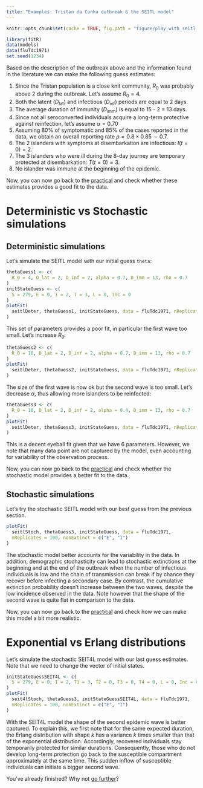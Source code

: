 ```yaml
---
title: "Examples: Tristan da Cunha outbreak & the SEITL model"
---
```



```r
knitr::opts_chunk$set(cache = TRUE, fig.path = "figure/play_with_seitl_example/", cache.path = "../cache/play_with_seitl_example/", fig.cap = "", fig.align = "center", message = FALSE, tidy = TRUE, warning = FALSE)
```

```r
library(fitR)
data(models)
data(fluTdc1971)
set.seed(1234)
```

Based on the description of the outbreak above and the information found in the literature we can make the following guess estimates:

1. Since the Tristan population is a close knit community, $R_0$ was probably above 2 during the outbreak. Let's assume $R_0=4$.
2. Both the latent ($D_\mathrm{lat}$) and infectious ($D_\mathrm{inf}$) periods are equal to 2 days.
3. The average duration of immunity ($D_\mathrm{imm}$) is equal to 15 - 2 = 13 days.
4. Since not all seroconverted individuals acquire a long-term protective against reinfection, let's assume $\alpha=0.70$
5. Assuming 80% of symptomatic and 85% of the cases reported in the data, we obtain an overall reporting rate $\rho=0.8\times0.85 \sim 0.7$. 
6. The 2 islanders with symptoms at disembarkation are infectious: $I(t=0)=2$.
7. The 3 islanders who were ill during the 8-day journey are temporary protected at disembarkation: $T(t=0)=3$.
8. No islander was immune at the beginning of the epidemic. 

Now, you can now go back to the [practical](play_with_seitl.html#deterministic-vs-stochastic-simulations) and check whether these estimates provides a good fit to the data.

# Deterministic vs Stochastic simulations

## Deterministic simulations

Let's simulate the SEITL model with our initial guess `theta`:

```r
thetaGuess1 <- c(
  R_0 = 4, D_lat = 2, D_inf = 2, alpha = 0.7, D_imm = 13, rho = 0.7
)
initStateGuess <- c(
  S = 279, E = 0, I = 2, T = 3, L = 0, Inc = 0
)
plotFit(
  seitlDeter, thetaGuess1, initStateGuess, data = fluTdc1971, nReplicates = 100
)
```

This set of parameters provides a poor fit, in particular the first wave too small. Let's increase $R_0$:

```r
thetaGuess2 <- c(
  R_0 = 10, D_lat = 2, D_inf = 2, alpha = 0.7, D_imm = 13, rho = 0.7
)
plotFit(
  seitlDeter, thetaGuess2, initStateGuess, data = fluTdc1971, nReplicates = 100
)
```

The size of the first wave is now ok but the second wave is too small. Let's decrease $\alpha$, thus allowing more islanders to be reinfected:

```r
thetaGuess3 <- c(
  R_0 = 10, D_lat = 2, D_inf = 2, alpha = 0.4, D_imm = 13, rho = 0.7
)
plotFit(
  seitlDeter, thetaGuess3, initStateGuess, data = fluTdc1971, nReplicates = 100
)
```

This is a decent eyeball fit given that we have 6 parameters. However, we note that many data point are not captured by the model, even accounting for variability of the observation process. 

Now, you can now go back to the [practical](play_with_seitl.html#stochastic-simulations) and check whether the stochastic model provides a better fit to the data.

## Stochastic simulations

Let's try the stochastic SEITL model with our best guess from the previous section.

```r
plotFit(
  seitlStoch, thetaGuess3, initStateGuess, data = fluTdc1971,
  nReplicates = 100, nonExtinct = c("E", "I")
)
```

The stochastic model better accounts for the variability in the data. In addition, demographic stochasticity can lead to stochastic extinctions at the beginning and at the end of the outbreak when the number of infectious individuals is low and the chain of transmission can break if by chance they recover before infecting a secondary case. By contrast, the cumulative extinction probability doesn't increase between the two waves, despite the low incidence observed in the data. Note however that the shape of the second wave is quite flat in comparison to the data.

Now, you can now go back to the [practical](play_with_seitl.html#exponential-vs-erlang-distributions) and check how we can make this model a bit more realistic.

# Exponential vs Erlang distributions

Let's simulate the stochastic SEIT4L model with our last guess estimates. Note that we need to change the vector of initial states.

```r
initStateGuessSEIT4L <- c(
  S = 279, E = 0, I = 2, T1 = 3, T2 = 0, T3 = 0, T4 = 0, L = 0, Inc = 0
)
plotFit(
  seit4lStoch, thetaGuess3, initStateGuessSEIT4L, data = fluTdc1971,
  nReplicates = 100, nonExtinct = c("E", "I")
)
```

With the SEIT4L model the shape of the second epidemic wave is better captured. To explain this, we first note that for the same expected duration, the Erlang distribution with shape $k$ has a variance $k$ times smaller than that of the exponential distribution. Accordingly, recovered individuals stay temporarily protected for similar durations. Consequently, those who do not develop long-term protection go back to the susceptible compartment approximately at the same time. This sudden inflow of susceptible individuals can initiate a bigger second wave.

You've already finished? Why not [go further](play_with_seitl.html#going-further)?
